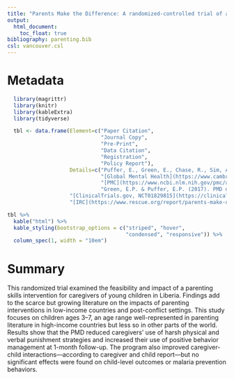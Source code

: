 ```yaml
---
title: "Parents Make the Difference: A randomized-controlled trial of a parenting intervention in Liberia"
output:
  html_document:
    toc_float: true
bibliography: parenting.bib
csl: vancouver.csl
---
```


# Metadata

```r
  library(magrittr)
  library(knitr)
  library(kableExtra)
  library(tidyverse)
```

```r
  tbl <- data.frame(Element=c("Paper Citation", 
                              "Journal Copy", 
                              "Pre-Print", 
                              "Data Citation",
                              "Registration",
                              "Policy Report"),
                    Details=c("Puffer, E., Green, E., Chase, R., Sim, A., Zayzay, J., Friis, E., . . . Boone, L. (2015). Parents make the difference: A randomized-controlled trial of a parenting intervention in Liberia.*Global Mental Health*, 2. doi:10.1017/gmh.2015.12",
                              "[Global Mental Health](https://www.cambridge.org/core/journals/global-mental-health/article/parents-make-the-difference-a-randomizedcontrolled-trial-of-a-parenting-intervention-in-liberia/93AA7D5DCFFA94823DB58BDBADC236A7)",
                              "[PMC](https://www.ncbi.nlm.nih.gov/pmc/articles/PMC5269617/)",
                              "Green, E.P. & Puffer, E.P. (2017). PMD data repository. [![DOI](https://zenodo.org/badge/116026154.svg)](https://zenodo.org/badge/latestdoi/116026154)",
                    "[ClinicalTrials.gov, NCT01829815](https://clinicaltrials.gov/ct2/show/NCT01829815)",
                    "[IRC](https://www.rescue.org/report/parents-make-difference-findings-randomized-impact-evaluation-parenting-program-rural-liberia)"))

tbl %>%
  kable("html") %>%
  kable_styling(bootstrap_options = c("striped", "hover", 
                                      "condensed", "responsive")) %>%
  column_spec(1, width = "10em")
```

# Summary

This randomized trial examined the feasibility and impact of a parenting skills intervention for caregivers of young children in Liberia. Findings add to the scarce but growing literature on the impacts of parenting interventions in low-income countries and post-conflict settings. This study focuses on children ages 3–7, an age range well-represented in parenting literature in high-income countries but less so in other parts of the world. Results show that the PMD reduced caregivers’ use of harsh physical and verbal punishment strategies and increased their use of positive behavior management at 1-month follow-up. The program also improved caregiver-child interactions—according to caregiver and child report—but no significant effects were found on child-level outcomes or malaria prevention behaviors.